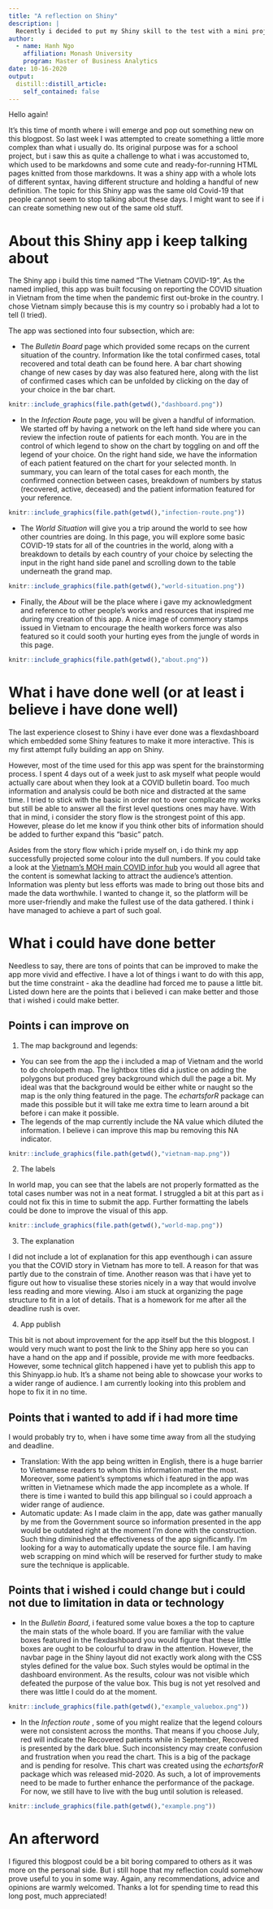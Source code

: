 ```yaml
---
title: "A reflection on Shiny"
description: |
  Recently i decided to put my Shiny skill to the test with a mini project that took one week to complete. Now it's time to reflect on what i have done well and what can be improved. Hope you will find something interesting out of what i have to say!
author:
  - name: Hanh Ngo
    affiliation: Monash University
    program: Master of Business Analytics
date: 10-16-2020
output:
  distill::distill_article:
    self_contained: false
---
```


Hello again!

It's this time of month where i will emerge and pop out something new on this blogpost. So last week I was attempted to create something a little more complex than what i usually do. Its original purpose was for a school project, but i saw this as quite a challenge to what i was accustomed to, which used to be markdowns and some cute and ready-for-running HTML pages knitted from those markdowns. It was a shiny app with a whole lots of different syntax, having different structure and holding a handful of new definition. The topic for this Shiny app was the same old Covid-19 that people cannot seem to stop talking about these days. I might want to see if i can create something new out of the same old stuff.  

# About this Shiny app i keep talking about
The Shiny app i build this time named "The Vietnam COVID-19". As the named implied, this app was built focusing on reporting the COVID situation in Vietnam from the time when the pandemic first out-broke in the country. I chose Vietnam simply because this is my country so i probably had a lot to tell (I tried).  

The app was sectioned into four subsection, which are:  

- The _Bulletin Board_ page which provided some recaps on the current situation of the country. Information like the total confirmed cases, total recovered and total death can be found here. A bar chart showing change of new cases by day was also featured here, along with the list of confirmed cases which can be unfolded by clicking on the day of your choice in the bar chart.  

```r
knitr::include_graphics(file.path(getwd(),"dashboard.png"))
```


- In the _Infection Route_ page, you will be given a handful of information. We started off by having a network on the left hand side where you can review the infection route of patients for each month. You are in the control of which legend to show on the chart by toggling on and off the legend of your choice. On the right hand side, we have the information of each patient featured on the chart for your selected month. In summary, you can learn of the total cases for each month, the confirmed connection between cases, breakdown of numbers by status (recovered, active, deceased) and the patient information featured for your reference.  

```r
knitr::include_graphics(file.path(getwd(),"infection-route.png"))
```

- The _World Situation_ will give you a trip around the world to see how other countries are doing. In this page, you will explore some basic COVID-19 stats for all of the countries in the world, along with a breakdown to details by each country of your choice by selecting the input in the right hand side panel and scrolling down to the table underneath the grand map. 

```r
knitr::include_graphics(file.path(getwd(),"world-situation.png"))
```

- Finally, the _About_ will be the place where i gave my acknowledgment and reference to other people's works and resources that inspired me during my creation of this app. A nice image of commemory stamps issued in Vietnam to encourage the health workers force was also featured so it could sooth your hurting eyes from the jungle of words in this page.  

```r
knitr::include_graphics(file.path(getwd(),"about.png"))
```

# What i have done well (or at least i believe i have done well)

The last experience closest to Shiny i have ever done was a flexdashboard which embedded some Shiny features to make it more interactive. This is my first attempt fully building an app on Shiny. 

However, most of the time used for this app was spent for the brainstorming process. I spent 4 days out of a week just to ask myself what people would actually care about when they look at a COVID bulletin board. Too much information and analysis could be both nice and distracted at the same time. I tried to stick with the basic in order not to over complicate my works but still be able to answer all the first level questions ones may have. With that in mind, i consider the story flow is the strongest point of this app. However, please do let me know if you think other bits of information should be added to further expand this "basic" patch.  

Asides from the story flow which i pride myself on, i do think my app successfully projected some colour into the dull numbers. If you could take a look at the [Vietnam's MOH main COVID infor hub](https://ncov.moh.gov.vn/web/guest/trang-chu) you would all agree that the content is somewhat lacking to attract the audience's attention. Information was plenty but less efforts was made to bring out those bits and made the data worthwhile. I wanted to change it, so the platform will be more user-friendly and make the fullest use of the data gathered. I think i have managed to achieve a part of such goal.

# What i could have done better 

Needless to say, there are tons of points that can be improved to make the app more vivid and effective. I have a lot of things i want to do with this app, but the time constraint - aka the deadline had forced me to pause a little bit. Listed down here are the points that i believed i can make better and those that i wished i could make better.  

## Points i can improve on

1. The map background and legends:  

- You can see from the app the i included a map of Vietnam and the world to do chrolopeth map. The lightbox titles did a justice on adding the polygons but produced grey background which dull the page a bit. My ideal was that the background would be either white or naught so the map is the only thing featured in the page. The _echartsforR_ package can made this possible but it will take me extra time to learn around a bit before i can make it possible.  
- The legends of the map currently include the NA value which diluted the information. I believe i can improve this map bu removing this NA indicator.

```r
knitr::include_graphics(file.path(getwd(),"vietnam-map.png"))
```

2. The labels

In world map, you can see that the labels are not properly formatted as the total cases number was not in a neat format. I struggled a bit at this part as i could not fix this in time to submit the app. Further formatting the labels could be done to improve the visual of this app. 

```r
knitr::include_graphics(file.path(getwd(),"world-map.png"))
```

3.  The explanation

I did not include a lot of explanation for this app eventhough i can assure you that the COVID story in Vietnam has more to tell. A reason for that was partly due to the constrain of time. Another reason was that i have yet to figure out how to visualise these stories nicely in a way that would involve less reading and more viewing. Also i am stuck at organizing the page structure to fit in a lot of details. That is a homework for me after all the deadline rush is over.

4. App publish

This bit is not about improvement for the app itself but the this blogpost. I would very much want to post the link to the Shiny app here so you can have a hand on the app and if possible, provide me with more feedbacks. However, some technical glitch happened i have yet to publish this app to this Shinyapp.io hub. It's a shame not being able to showcase your works to a wider range of audience. I am currently looking into this problem and hope to fix it in no time.



## Points that i wanted to add if i had more time

I would probably try to, when i have some time away from all the studying and deadline.  

- Translation: With the app being written in English, there is a huge barrier to Vietnamese readers to whom this information matter the most. Moreover, some patient's symptoms which i featured in the app was written in Vietnamese which made the app incomplete as a whole. If there is time i wanted to build this app bilingual so i could approach a wider range of audience.   
- Automatic update: As I made claim in the app, date was gather manually by me from the Government source so information presented in the app would be outdated right at the moment I'm done with the construction. Such thing diminished the effectiveness of the app significantly. I'm looking for a way to automatically update the source file. I am having web scrapping on mind which will be reserved for further study to make sure the technique is applicable.


## Points that i wished i could change but i could not due to limitation in data or technology

- In the _Bulletin Board_, i featured some value boxes a the top to capture the main stats of the whole board. If you are familiar with the value boxes featured in the flexdashboard you would figure that these little boxes are ought to be colourful to draw in the attention. However, the navbar page in the Shiny layout did not exactly work along with the CSS styles defined for the value box. Such styles would be optimal in the dashboard environment. As the results, colour was not visible which defeated the purpose of the value box. This bug is not yet resolved and there was little I could do at the moment. 


```r
knitr::include_graphics(file.path(getwd(),"example_valuebox.png"))
```


- In the _Infection route_ , some of you might realize that the legend colours were not consistent across the months. That means if you choose July, red will indicate the Recovered patients while in September, Recovered is presented by the dark blue. Such inconsistency may create confusion and frustration when you read the chart. This is a big of the package and is pending for resolve. This chart was created using the _echartsforR_ package which was released mid-2020. As such, a lot of improvements need to be made to further enhance the performance of the package. For now, we still have to live with the bug until solution is released. 

```r
knitr::include_graphics(file.path(getwd(),"example.png"))
```


# An afterword

I figured this blogpost could be a bit boring compared to others as it was more on the personal side. But i still hope that my reflection could somehow prove useful to you in some way. Again, any recommendations, advice and opinions are warmly welcomed. Thanks a lot for spending time to read this long post, much appreciated!



